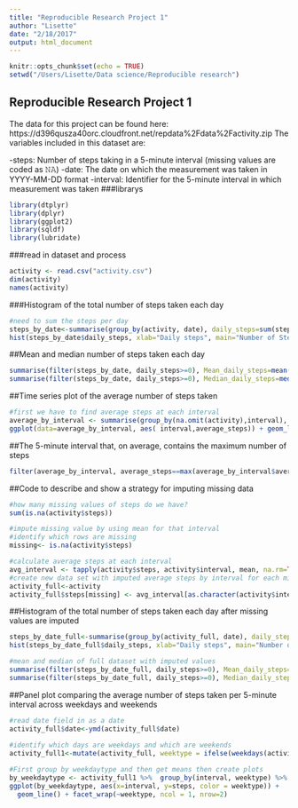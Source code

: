 ```yaml
---
title: "Reproducible Research Project 1"
author: "Lisette"
date: "2/18/2017"
output: html_document
---
```


```r
knitr::opts_chunk$set(echo = TRUE)
setwd("/Users/Lisette/Data science/Reproducible research")
```

## Reproducible Research Project 1

The data for this project can be found here: https://d396qusza40orc.cloudfront.net/repdata%2Fdata%2Factivity.zip
The variables included in this dataset are:

-steps: Number of steps taking in a 5-minute interval (missing values are coded as 𝙽𝙰)
-date: The date on which the measurement was taken in YYYY-MM-DD format
-interval: Identifier for the 5-minute interval in which measurement was taken
###librarys
```r
library(dtplyr)
library(dplyr)
library(ggplot2)
library(sqldf)
library(lubridate)
```

###read in dataset and process
```r
activity <- read.csv("activity.csv")
dim(activity)
names(activity)
```
###Histogram of the total number of steps taken each day
```r
#need to sum the steps per day
steps_by_date<-summarise(group_by(activity, date), daily_steps=sum(steps))
hist(steps_by_date$daily_steps, xlab="Daily steps", main="Number of Steps Taken Each Day",breaks=seq(from=0, to=25000, by=2500))
```


##Mean and median number of steps taken each day
```r

summarise(filter(steps_by_date, daily_steps>=0), Mean_daily_steps=mean(daily_steps) )
summarise(filter(steps_by_date, daily_steps>=0), Median_daily_steps=median(daily_steps) )
```

##Time series plot of the average number of steps taken
```r
#first we have to find average steps at each interval
average_by_interval <- summarise(group_by(na.omit(activity),interval), average_steps=mean(steps))
ggplot(data=average_by_interval, aes( interval,average_steps)) + geom_line() +   xlab("Interval") + ylab("Average Steps")
```
##The 5-minute interval that, on average, contains the maximum number of steps
```r
filter(average_by_interval, average_steps==max(average_by_interval$average_steps))
```
##Code to describe and show a strategy for imputing missing data
```r
#how many missing values of steps do we have? 
sum(is.na(activity$steps))

```
```r
#impute missing value by using mean for that interval
#identify which rows are missing
missing<- is.na(activity$steps)

#calculate average steps at each interval
avg_interval <- tapply(activity$steps, activity$interval, mean, na.rm=TRUE, simplify=TRUE)
#create new data set with imputed average steps by interval for each missing value of steps
activity_full<-activity
activity_full$steps[missing] <- avg_interval[as.character(activity$interval[missing])]

```

##Histogram of the total number of steps taken each day after missing values are imputed
```r
steps_by_date_full<-summarise(group_by(activity_full, date), daily_steps=sum(steps))
hist(steps_by_date_full$daily_steps, xlab="Daily steps", main="Number of Steps Taken Each Day",breaks=seq(from=0, to=25000, by=2500))

#mean and median of full dataset with imputed values
summarise(filter(steps_by_date_full, daily_steps>=0), Mean_daily_steps=mean(daily_steps) )
summarise(filter(steps_by_date_full, daily_steps>=0), Median_daily_steps=median(daily_steps) )
```
##Panel plot comparing the average number of steps taken per 5-minute interval across weekdays and weekends
```r
#read date field in as a date
activity_full$date<-ymd(activity_full$date)
  
#identify which days are weekdays and which are weekends
activity_full1<-mutate(activity_full, weektype = ifelse(weekdays(activity_full$date) == "Saturday" | weekdays(activity_full$date) == "Sunday", "weekend", "weekday"))

#First group by weekdaytype and then get means then create plots
by_weekdaytype <- activity_full1 %>%  group_by(interval, weektype) %>%  summarise(steps = mean(steps))
ggplot(by_weekdaytype, aes(x=interval, y=steps, color = weektype)) +
  geom_line() + facet_wrap(~weektype, ncol = 1, nrow=2)

```
